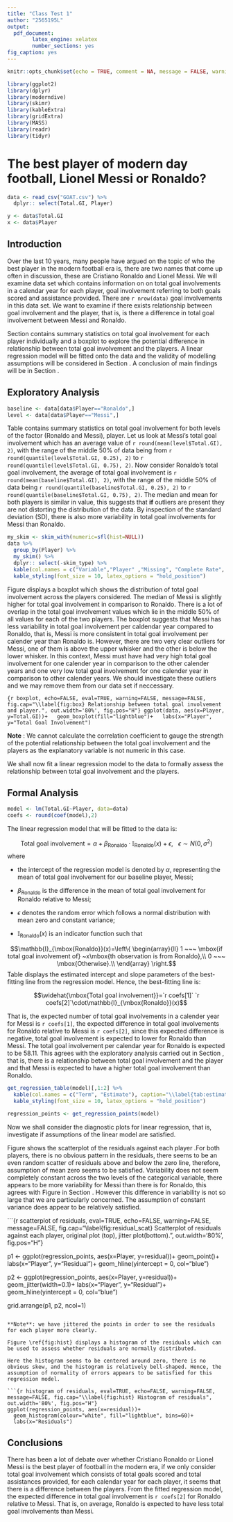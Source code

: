 ```yaml
---
title: "Class Test 1"
author: "2565195L"
output: 
  pdf_document:
        latex_engine: xelatex
        number_sections: yes
fig_caption: yes
---
```


```r
knitr::opts_chunk$set(echo = TRUE, comment = NA, message = FALSE, warning = FALSE)
```

```r
library(ggplot2)
library(dplyr)
library(moderndive)
library(skimr)
library(kableExtra)
library(gridExtra)
library(MASS)
library(readr)
library(tidyr)
```

# The best player of modern day football, Lionel Messi or Ronaldo? 

```r
data <- read_csv("GOAT.csv") %>%
  dplyr:: select(Total.GI, Player)
```

```r
y <- data$Total.GI
x <- data$Player
```

## Introduction {#sec:intro}

Over the last 10 years, many people have argued on the topic of who the best player in the modern football era is, there are two names that come up often in discussion, these are Cristiano Ronaldo and Lionel Messi. We will examine data set which contains information on on total goal involvements in a calendar year for each player, goal involvement referring to both goals scored and assistance provided. There are `r nrow(data)` goal involvements in this data set. We want to examine if there exists relationship between goal involvement and the player, that is, is there a difference in total goal involvement between Messi and Ronaldo.  

Section \ref{sec:EA} contains summary statistics on total goal involvement for each player individually and a boxplot to explore the potential difference in relationship between total goal involvement and the players. A linear regression model will be fitted onto the data and the validity of modelling assumptions will be considered in Section \ref{sec:FA}. A conclusion of main findings will be in Section \ref{sec:con}. 

## Exploratory Analysis {#sec:EA}

```r
baseline <- data[data$Player=="Ronaldo",]
level <- data[data$Player=="Messi",]
```

Table \ref{tab:summary} contains summary statistics on total goal involvement for both levels of the factor (Ronaldo and Messi), player. Let us look at Messi's total goal involvement which has an average value of `r round(mean(level$Total.GI), 2)`, with the range of the middle 50% of data being from `r round(quantile(level$Total.GI, 0.25), 2)` to `r round(quantile(level$Total.GI, 0.75), 2)`. Now consider Ronaldo's total goal involvement, the average of total goal involvement is `r round(mean(baseline$Total.GI), 2)`, with the range of the middle 50% of data being `r round(quantile(baseline$Total.GI, 0.25), 2)` to `r round(quantile(baseline$Total.GI, 0.75), 2)`. The median and mean for both players is similar in value, this suggests that **if** outliers are present they are not distorting the distribution of the data. By inspection of the standard deviation (SD), there is also more variability in total goal involvements for Messi than Ronaldo.

```r
my_skim <- skim_with(numeric=sfl(hist=NULL))
data %>%
  group_by(Player) %>%
  my_skim() %>%
  dplyr:: select(-skim_type) %>%
  kable(col.names = c("Variable","Player" ,"Missing", "Complete Rate", "Mean", "SD", "Min.", "1st Q.", "Median", "3nd Q.", "Max." ), caption = '\\label{tab:summary} Summary statistics on total goal involvement for each player.', booktabs=TRUE, format = "latex", digits=2) %>%
  kable_styling(font_size = 10, latex_options = "hold_position")
```

Figure \ref{fig:box} displays a boxplot which shows the distribution of total goal involvement across the players considered. The median of Messi is slightly higher for total goal involvement in comparison to Ronaldo. There is a lot of overlap in the total goal involvement values which lie in the middle 50% of all values for each of the two players. The boxplot suggests that Messi has less variability in total goal involvement per caldendar year compared to Ronaldo, that is, Messi is more consistent in total goal involvement per calender year than Ronaldo is. However, there are two very clear outliers for Messi, one of them is above the upper whisker and the other is below the lower whisker. In this context, Messi must have had very high total goal involvement for one calender year in comparison to the other calender years and one very low total goal involvement for one calender year in comparison to other calender years. We should investigate these outliers and we may remove them from our data set if neccessary.

```{r boxplot, echo=FALSE, eval=TRUE, warning=FALSE, message=FALSE, fig.cap="\\label{fig:box} Relationship between total goal involvement and player.", out.width='80%', fig.pos="H"}
ggplot(data, aes(x=Player, y=Total.GI))+
  geom_boxplot(fill="lightblue")+
  labs(x="Player", y="Total Goal Involvement")
```

**Note** : We cannot calculate the correlation coefficient to gauge the strength of the potential relationship between the total goal involvement and the players as the explanatory variable is not numeric in this case.

We shall now fit a linear regression model to the data to formally assess the relationship between total goal involvement and the players.  

## Formal Analysis {#sec:FA}

```r
model <- lm(Total.GI~Player, data=data)
coefs <- round(coef(model),2)
```

The linear regression model that will be fitted to the data is:

$$\mbox{Total goal involvement} = \alpha + \beta_{\mbox{Ronaldo}} \cdot \mathbb{I}_{\mbox{Ronaldo}}(x) +\epsilon, ~~~ \epsilon \sim N(0, \sigma^2) $$
where 

* the intercept of the regression model is denoted by $\alpha$, representing the mean of total goal involvement for our baseline player, Messi;

* $\beta_{\mbox{Ronaldo}}$ is the difference in the mean of total goal involvement for Ronaldo relative to Messi;

* $\epsilon$ denotes the random error which follows a normal distribution with mean zero and constant variance;

* $\mathbb{I}_{\mbox{Ronaldo}}(x)$ is an indicator function such that 

$$\mathbb{I}_{\mbox{Ronaldo}}(x)=\left\{
                \begin{array}{ll}
                  1 ~~~ \mbox{if total goal involvement of} ~x\mbox{th observation is from Ronaldo},\\
                  0 ~~~ \mbox{Otherwise}.\\
                \end{array}
                \right.$$
Table \ref{tab:estimate} displays the estimated intercept and slope parameters of the best-fitting line from the regression model. Hence, the best-fitting line is:

$$\widehat{\mbox{Total goal involvement}}=`r coefs[1]` `r coefs[2]`\cdot\mathbb{I}_{\mbox{Ronaldo}}(x)$$  

That is, the expected number of total goal involvements in a calender year for Messi is `r coefs[1]`, the expected difference in total goal involvements for Ronaldo relative to Messi is `r coefs[2]`, since this expected difference is negative, total goal involvement is expected to lower for Ronaldo than Messi. The total goal involvement per calendar year for Ronaldo is expected to be 58.11. This agrees with the exploratory analysis carried out in Section \ref{sec:EA}, that is, there is a relationship between total goal involvement and the player and that Messi is expected to have a higher total goal involvement than Ronaldo. 

```r
get_regression_table(model)[,1:2] %>%
  kable(col.names = c("Term", "Estimate"), caption="\\label{tab:estimate} Estimates of the intercept and slope from the fitted linear regression model.", booktabs=TRUE, format = "latex", digits=2) %>%
  kable_styling(font_size = 10, latex_options = "hold_position")
```

```r
regression_points <- get_regression_points(model)
```

Now we shall consider the diagnostic plots for linear regression, that is, investigate if assumptions of the linear model are satisfied. 

Figure \ref{fig:residual_scat} shows the scatterplot of the residuals against each player .For both players, there is no obvious pattern in the residuals, there seems to be an even random scatter of residuals above and below the zero line, therefore, assumption of mean zero seems to be satisfied. Variability does not seem completely constant across the two levels of the categorical variable, there appears to be more variability for Messi than there is for Ronaldo, this agrees with Figure \ref{fig:box} in Section \ref{sec:EA}. However this difference in variability is not so large that we are particularly concerned. The assumption of constant variance does appear to be relatively satisfied. 

```{r scatterplot of residuals, eval=TRUE, echo=FALSE, warning=FALSE, message=FALSE, fig.cap="\\label{fig:residual_scat} Scatterplot of residuals against each player, original plot (top), jitter plot(bottom).", out.width='80%', fig.pos="H"}

p1 <- ggplot(regression_points, aes(x=Player, y=residual))+
  geom_point()+
  labs(x="Player", y="Residual")+
  geom_hline(yintercept = 0, col="blue")

p2 <- ggplot(regression_points, aes(x=Player, y=residual))+
  geom_jitter(width=0.1)+
  labs(x="Player", y="Residual")+
  geom_hline(yintercept = 0, col="blue")

grid.arrange(p1, p2, ncol=1)
```

**Note**: we have jittered the points in order to see the residuals for each player more clearly. 

Figure \ref{fig:hist} displays a histogram of the residuals which can be used to assess whether residuals are normally distributed. 

Here the histogram seems to be centered around zero, there is no obvious skew, and the histogram is relatively bell-shaped. Hence, the assumption of normality of errors appears to be satisfied for this regression model. 

```{r histogram of residuals, eval=TRUE, echo=FALSE, warning=FALSE, message=FALSE, fig.cap="\\label{fig:hist} Histogram of residuals", out.width='80%', fig.pos="H"}
ggplot(regression_points, aes(x=residual))+
  geom_histogram(colour="white", fill="lightblue", bins=60)+
  labs(x="Residuals")
```

## Conclusions {#sec:con}

There has been a lot of debate over whether Cristiano Ronaldo or Lionel Messi is the best player of football in the modern era, if we only consider total goal involvement which consists of total goals scored and total assistances provided, for each calendar year for each player, it seems that there is a difference between the players. From the fitted regression model, the expected difference in total goal involvement is `r coefs[2]` for Ronaldo relative to Messi. That is, on average, Ronaldo is expected to have less total goal involvements than Messi.

